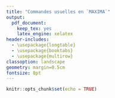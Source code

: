 ```yaml
---
title: "Commandes usuelles en `MAXIMA`"
output:
  pdf_document:
    keep_tex: yes
    latex_engine: xelatex
header-includes:
  - \usepackage{longtable}
  - \usepackage{booktabs}
  - \usepackage{multirow}
classoption: landscape
geometry: margin=0.5cm
fontsize: 8pt
---
```


```r
knitr::opts_chunk$set(echo = TRUE)
```

\begin{center}
\begin{longtable}{@{}p{4cm}p{10cm}cc@{}}
\toprule
\textbf{Sujet} & \textbf{Discussion} & \textbf{Entrée \texttt{MAXIMA}} & \textbf{Sortie \texttt{MAXIMA}} \\ 
\midrule
\endhead

\textbf{Entrée de commandes} & Vous devez utiliser le point virgule (\texttt{;}) et \texttt{Ctrl-Entrée} pour effectuer une commande &
5/6*5/6; & $\frac{25}{36}$ \\

\midrule

\textbf{Utilisation de la ligne précédente} & Le symbole (\texttt{\%}) dit à \texttt{MAXIMA} d'utiliser le calcul précédent. &
\%+1; & $\frac{61}{36}$ \\

\midrule

\textbf{Utilisation d'une ligne  par son nom} & Vous pouvez utiliser un résultat à l'aide de sa ligne de sortie. &
\%o2+1; & $\frac{97}{36}$ \\

\midrule

\textbf{Évaluation numérique} & Vous pouvez demander à \texttt{MAXIMA} de calculer la valeur numérique d'un résultat. &
\texttt{float(\%)}; & $2.694444444444445$ \\

\midrule

\multirow{4}{*}{\textbf{Caractères spéciaux}} & $\pi$ : \texttt{\%pi} & \texttt{float(\%pi)}; & $3.141592653589793$ \\
& $e$ : \texttt{\%e} & \texttt{float(\%e)}; & $2.718281828459045$ \\
& $\infty$ : \texttt{inf} & \texttt{inf}; & $\infty$ \\
& $-\infty$ : \texttt{minf} & \texttt{minf}; & $-\infty$ \\

\midrule

\multirow{5}{*}{\textbf{Évaluation numérique}} & Addition : \texttt{+} & \texttt{1+3}; & $4$ \\
& Soustraction : \texttt{-} & \texttt{5-10}; & $-5$ \\
& Multiplication : \texttt{+} & \texttt{2*3}; & $6$ \\
& Division : \texttt{/} & \texttt{5/25}; & $\frac{1}{5}$ \\
& Puissance : $\^$ & \texttt{3\^2}; & $9$ \\

\midrule

\textbf{Définir une fonction} & Pour définir une fonction, vous lui donnez un nom, suivi par sa variable indépendante entre parenthèses, suivis par le symbole \texttt{:=}, suivi par sa définition. &
\texttt{f1(x):=x\^2-5*x+6}; & $f1(x):=x^2-5x+6$ \\

\midrule

\textbf{Évaluation d'une fonction} & Une fois définie, vous pouvez utiliser la fonction de la même façon que vous le feriez habituellement. &
\texttt{f1(5)}; & $6$ \\

\midrule

\multirow{2}{4cm}{\textbf{Assignation d'une valeur à une variable}} & Le symbole \texttt{:} assigne une valeur à une variable. & \texttt{a:5}; & $5$ \\
& La valeur associée à la variable sera maintenant utilisée à la place du nom de la variable. & \texttt{f1(a)}; & $6$ \\

\midrule

\textbf{Définir une équation} & Le symbole \texttt{=} défini une équation. & \texttt{x\^2+5*x+6=0}; & $x^2+5x+6=0$ \\

\midrule

\textbf{Assignation d'une expression à une variable} & Vous pouvez utiliser le symbole \texttt{:} pour assigner une équation à une variable. & \texttt{e1:x\^2+5*x+6=0}; & $x^2+5x+6=0$ \\

\midrule

\multirow{3}{4cm}{\textbf{Résoudre une équation}} & Vous pouvez utiliser la commande \texttt{solve} pour résoudre une équation. Vous entrez en premier lieu l'équation à résoudre, suivie par une virgule et la variable par rapport à laquelle vous voulez résoudre. & \texttt{solve(2*x+1=3,x)}; & $[x=1]$ \\
& Un autre exemple qui résout une équation quadratique. & \texttt{sol:solve(x\^2+2*x-3=0,x)}; & $[x=-3,x=1]$ \\
& Vous pouvez utiliser les résultats obtenus à l'aide de la commande \texttt{solve} en effectuant une extraction. & \texttt{sol[2]}; & $x=1$ \\

\midrule

\textbf{Substitution de résultats d'un calcul dans un autre} & Nous pouvons éviter de retaper des résultats en utilisant une substitution \texttt{subst}. Vous entrez en premier lieu la valeur à substituer suivie d'une virgule. Vous entrez enfin l'équation dans laquelle vous voulez substituer la valeur. & \texttt{subst(sol[2],y=3*x-11)}; & $-8$ \\

\midrule

\textbf{Factorisation de polynômes} & Il est possible de factoriser des polynômes avec \texttt{MAXIMA} en utilisant la commande \texttt{factor}. & \texttt{factor(x\^2+2*x+1)}; & $(x+1)^2$ \\

\midrule

\textbf{Développement de polynômes} & Il est possible de développer des polynômes avec \texttt{MAXIMA} en utilisant la commande \texttt{expand}. & \texttt{expand((x+3)*(x+1))}; & $x^2+4x+3$ \\

\midrule

\textbf{Simplification d'expressions trigonométriques} & Il est possible de simplifier des expressions trigonométriques avec \texttt{MAXIMA} en utilisant la commande \texttt{trigsimp}. & \texttt{trigsimp(sin(x)\^2+cos(x)\^2)}; & $1$ \\

\midrule

\textbf{Développement d'expressions trigonométriques} & Il est possible de développer des expressions trigonométriques avec \texttt{MAXIMA} en utilisant la commande \texttt{trigexpand}. & \texttt{trigexpand(cos(x+3*y))}; & $\cos{(x)}\,\cos{(3y)}-\sin{(x)}\,\sin{(3y)}$ \\

\midrule

\textbf{Simplification d'expressions rationnelles} & Il est possible de simplifier des expressions rationnelles avec \texttt{MAXIMA} en utilisant la commande \texttt{fullratsimp}. & \tiny{\texttt{fullratsimp((x\^2+2*x+1)/(x+1)+1/(4*x+3))}}; & $\frac{4{{x}^{2}}+7x+4}{4x+3}$ \\

\midrule

\textbf{Développement d'expressions rationnelles} & Il est possible de développer des expressions rationnelles avec \texttt{MAXIMA} en utilisant la commande \texttt{ratexpand}. & \texttt{ratexpand((x\^2-1)/(x+2))}; & $\frac{{{x}^{2}}}{x+2}-\frac{1}{x+2}$ \\

\bottomrule
\end{longtable}
\end{center}